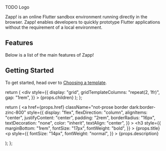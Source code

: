 TODO Logo

Zapp! is an online Flutter sandbox environment running directly in the browser. Zapp!
enables developers to quickly prototype Flutter applications without the requirement
of a local environment.

<Zapp id="flutter" />

## Features

Below is a list of the main features of Zapp!

<Grid>
  <Feature
    href="/features/packages"
    title="Support for any web compatible package"
    description="Use any web compatible package from pub.dev, just like you would locally by editing your pubspec.yaml."
  />
  <Feature
    href="/features/file-explorer"
    title="Create a project with multiple files & directories."
    description="The built in file explorer allows you to create a project with multiple files and directories."
  />
  <Feature
    href="/features/assets"
    title="Asset support"
    description="Add your own Flutter assets or use 3rd party package assets."
  />
  <Feature
    href="/editor"
    title="Built in IntelliSense support"
    description="The built in VSCode-like editor provides support for IntelliSense."
  />
  <Feature
    href="/features/share-and-embed"
    title="Sharing and embeding a project"
    description="Share and embed your projects on any website, perfect for documentation, tutorials and examples."
  />
  <Feature
    href="/features/previews"
    title="Instantly previewing your Flutter application"
    description="Preview your Flutter application instantly via a unique URL, hosted on zapp.page."
  />
  <Feature
    href="/features/pubdev-import"
    title="Pub Previews"
    description="Preview any package example directly from your favourite pub.dev packages."
  />
  <Feature
    href="/features/github-import"
    title="GitHub Import"
    description="Import any Dart or Flutter project from a GitHub repository or Gist."
  />
</Grid>

## Getting Started

To get started, head over to [Choosing a template](/templates).

  return (
    <div
      style={{
        display: "grid",
        gridTemplateColumns: "repeat(2, 1fr)",
        gap: "1rem",
      }}
    >
      {props.children}
    </div>
  );
};

  return (
    <a
      href={props.href}
      className="not-prose border dark:border-zinc-800"
      style={{
        display: "flex",
        flexDirection: "column",
        alignItems: "center",
        justifyContent: "center",
        padding: "2rem",
        borderRadius: "16px",
        textDecoration: "none",
        color: "inherit",
        textAlign: "center",
      }}
    >
      <h3
        style={{
          marginBottom: "1rem",
          fontSize: "17px",
          fontWeight: "bold",
        }}
      >
        {props.title}
      </h3>
      <p
        style={{
          fontSize: "14px",
          fontWeight: "normal",
        }}
      >
        {props.description}
      </p>
    </a>
  );
};
